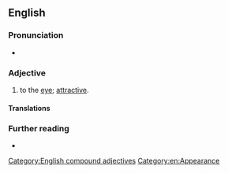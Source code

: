 ==English==

===Pronunciation===
* {{IPA|en|/ˈnaɪs ˈlʊkɪŋ/}}

===Adjective===
{{en-adj|head=[[nice]]-[[looking]]|more|nicer-looking|sup2=nicest-looking}}

# {{1|pleasing}} to the [[eye]]; [[attractive]].
#: {{syn|en|good-looking}}
#: {{ant|en|bad-looking}}

====Translations====
{{trans-see|attractive}}

===Further reading===
* {{R:Lexico}}

[[Category:English compound adjectives]]
[[Category:en:Appearance]]